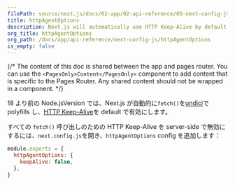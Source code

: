 ```yaml
---
filePath: source/next.js/docs/02-app/02-api-reference/05-next-config-js/httpAgentOptions.mdx
title: httpAgentOptions
description: Next.js will automatically use HTTP Keep-Alive by default. Learn more about how to disable HTTP Keep-Alive here.
org_title: httpAgentOptions
org_path: /docs/app/api-reference/next-config-js/httpAgentOptions
is_empty: false
---
```


{/* The content of this doc is shared between the app and pages router. You can use the `<PagesOnly>Content</PagesOnly>` component to add content that is specific to the Pages Router. Any shared content should not be wrapped in a component. */}

18 より前の Node.jsVersion では、Next.js が自動的に`fetch()`を[undici](/ja/javascript/next.js/v14/04-architecture/supported-browsers#polyfills)で polyfills し、[HTTP Keep-Alive](https://developer.mozilla.org/docs/Web/HTTP/Headers/Keep-Alive)を default で有効にします。

すべての `fetch()` 呼び出しのための HTTP Keep-Alive を server-side で無効にするには、`next.config.js`を開き、`httpAgentOptions` config を追加します：

```js:next.config.js
module.exports = {
  httpAgentOptions: {
    keepAlive: false,
  },
}
```
